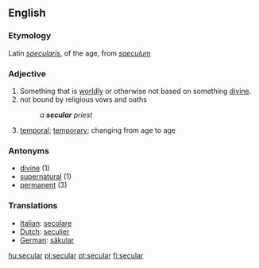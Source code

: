 ==English==
===Etymology===
Latin ''[[saecularis]]'', of the age, from ''[[saeculum]]''

===Adjective===
#Something that is [[worldly]] or otherwise not based on something [[divine]]. 
#not bound by religious vows and oaths
#:''a '''secular''' priest''
#[[temporal]]; [[temporary]]; changing from age to age

===Antonyms===
*[[divine]] (1)
*[[supernatural]] (1)
*[[permanent]] (3)

=== Translations ===
*[[Italian]]: [[secolare]]
*[[Dutch]]: [[seculier]]
*[[German]]: [[säkular]]

[[hu:secular]]
[[pl:secular]]
[[pt:secular]]
[[fi:secular]]